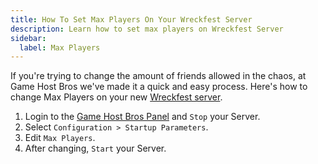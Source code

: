 ```yaml
---
title: How To Set Max Players On Your Wreckfest Server
description: Learn how to set max players on Wreckfest Server
sidebar:
  label: Max Players
---
```


If you're trying to change the amount of friends allowed in the chaos, at Game Host Bros we've made it a quick and easy process. Here's how to change Max Players on your new [Wreckfest server](https://www.gamehostbros.com/wreckfest-server-hosting/).
<Steps>
1. Login to the [Game Host Bros Panel](https://panel.gamehostbros.com/) and `Stop` your Server.
2. Select `Configuration > Startup Parameters`.
3. Edit `Max Players`.
4. After changing, `Start` your Server.
</Steps>
